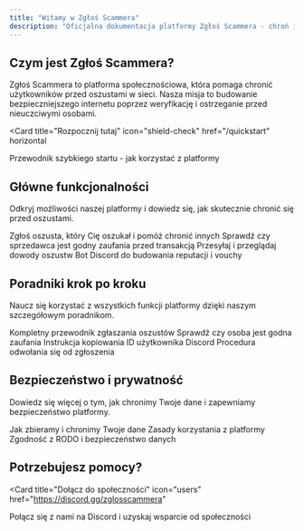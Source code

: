 ```yaml
---
title: "Witamy w Zgłoś Scammera"
description: "Oficjalna dokumentacja platformy Zgłoś Scammera - chroń innych przed oszustami w sieci"
---
```


## Czym jest Zgłoś Scammera?

Zgłoś Scammera to platforma społecznościowa, która pomaga chronić użytkowników przed oszustami w sieci. Nasza misja to budowanie bezpieczniejszego internetu poprzez weryfikację i ostrzeganie przed nieuczciwymi osobami.

<Card
  title="Rozpocznij tutaj"
  icon="shield-check"
  href="/quickstart"
  horizontal
>
  Przewodnik szybkiego startu - jak korzystać z platformy
</Card>

## Główne funkcjonalności

Odkryj możliwości naszej platformy i dowiedz się, jak skutecznie chronić się przed oszustami.

<Columns cols={2}>
  <Card
    title="Zgłaszanie oszustów"
    icon="flag"
    href="/features/reporting"
  >
    Zgłoś oszusta, który Cię oszukał i pomóż chronić innych
  </Card>
  <Card
    title="Sprawdzanie osób"
    icon="search"
    href="/features/checking"
  >
    Sprawdź czy sprzedawca jest godny zaufania przed transakcją
  </Card>
  <Card
    title="System dowodów"
    icon="image"
    href="/features/proofs"
  >
    Przesyłaj i przeglądaj dowody oszustw
  </Card>
  <Card
    title="Guardly Bot"
    icon="robot"
    href="/features/guardly"
  >
    Bot Discord do budowania reputacji i vouchy
  </Card>
</Columns>

## Poradniki krok po kroku

Naucz się korzystać z wszystkich funkcji platformy dzięki naszym szczegółowym poradnikom.

<Columns cols={2}>
  <Card
    title="Jak zgłosić oszusta"
    icon="flag-triangle"
    href="/tutorials/how-to-report"
  >
    Kompletny przewodnik zgłaszania oszustów
  </Card>
  <Card
    title="Jak sprawdzić sprzedawcę"
    icon="user-check"
    href="/tutorials/how-to-check"
  >
    Sprawdź czy osoba jest godna zaufania
  </Card>
  <Card
    title="Jak skopiować Discord ID"
    icon="copy"
    href="/tutorials/discord-id"
  >
    Instrukcja kopiowania ID użytkownika Discord
  </Card>
  <Card
    title="Jak się odwołać"
    icon="gavel"
    href="/tutorials/appeal"
  >
    Procedura odwołania się od zgłoszenia
  </Card>
</Columns>

## Bezpieczeństwo i prywatność

Dowiedz się więcej o tym, jak chronimy Twoje dane i zapewniamy bezpieczeństwo platformy.

<Columns cols={2}>
  <Card
    title="Polityka prywatności"
    icon="lock"
    href="/security/privacy"
  >
    Jak zbieramy i chronimy Twoje dane
  </Card>
  <Card
    title="Regulamin"
    icon="file-text"
    href="/security/terms"
  >
    Zasady korzystania z platformy
  </Card>
  <Card
    title="Ochrona danych"
    icon="shield"
    href="/security/data-protection"
  >
    Zgodność z RODO i bezpieczeństwo danych
  </Card>
</Columns>

## Potrzebujesz pomocy?

<Card
  title="Dołącz do społeczności"
  icon="users"
  href="https://discord.gg/zglosscammera"
>
  Połącz się z nami na Discord i uzyskaj wsparcie od społeczności
</Card>
